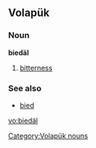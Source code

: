 ==Volapük==

===Noun===
'''biedäl'''

# [[bitterness]]

===See also===
* [[bied]]

[[Category:Volapük nouns]]

[[vo:biedäl]]